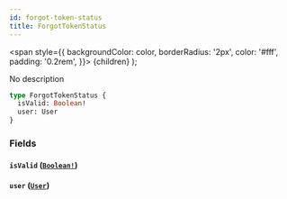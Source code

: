 ```yaml
---
id: forgot-token-status
title: ForgotTokenStatus
---
```


<span
style={{
      backgroundColor: color,
      borderRadius: '2px',
      color: '#fff',
      padding: '0.2rem',
    }}>
{children}
</span>
);

No description

```graphql
type ForgotTokenStatus {
  isValid: Boolean!
  user: User
}
```

### Fields

#### `isValid` ([`Boolean!`](/api/scalars/boolean))

#### `user` ([`User`](/api/objects/user))
